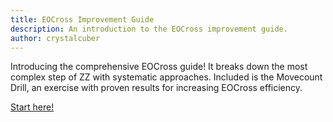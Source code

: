 ```yaml
---
title: EOCross Improvement Guide
description: An introduction to the EOCross improvement guide.
author: crystalcuber
---
```


Introducing the comprehensive EOCross guide! It breaks down the most complex step of ZZ with systematic approaches.
Included is the Movecount Drill, an exercise with proven results for increasing EOCross efficiency.

[Start here!](/zz/improvement-guide/eocross/eocross-full-guide)
